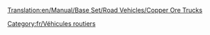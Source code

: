 [[Translation:en/Manual/Base Set/Road Vehicles/Copper Ore Trucks]]

{{fr/Vehicule routier|nom      = Camion de minerai de cuivre MPS
  |img      = MPS_Copper_Ore_Truck.png
  |prix     = 4 961£ (9 922$)
  |vitesse  = 48 km/h (30 mph)
  |annualite= 421£ (842$)
  |design   = 1935
  |vie      = 15
  |capacite = 22 tonnes de minerai de cuivre
}}
{{fr/Vehicule routier|nom      = Camion de minerai de cuivre Uhl
  |img      = Uhl_Copper_Ore_Truck.png
  |prix     = 5 740£ (11 480$)
  |vitesse  = 88 km/h (55 mph)
  |annualite= 787£ (1 574$)
  |design   = 1977
  |vie      = 15
  |capacite = 25 tonnes de minerai de cuivre
}}
{{fr/Vehicule routier|nom      = Camion de minerai de cuivre Goss
  |img      = Goss_Copper_Ore_Truck.png
  |prix     = 6 150£ (12 300$)
  |vitesse  = 112 km/h (70 mph)
  |annualite= 1 125£ (2 250$)
  |design   = 2011
  |vie      = 15
  |capacite = 27 tonnes de minerai de cuivre
}}

[[Category:fr/Véhicules routiers]]